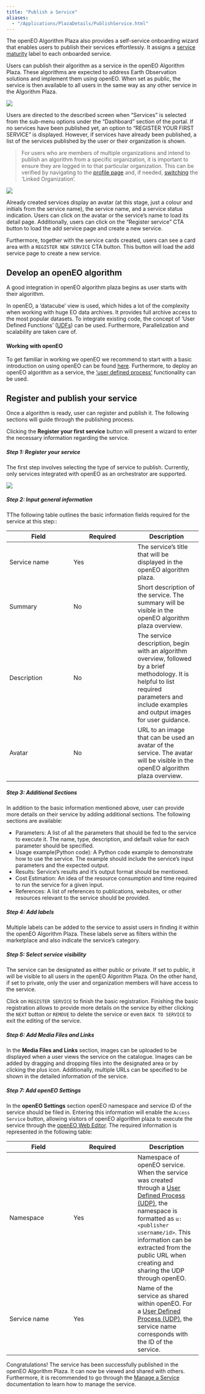 ```yaml
---
title: "Publish a Service"
aliases: 
  - "/Applications/PlazaDetails/PublishService.html"
---
```

The openEO Algorithm Plaza also provides a self-service onboarding wizard that enables users to publish their services effortlessly. It assigns a [service maturity](ServiceMaturity.qmd) label to each onboarded service.

Users can publish their algorithm as a service in the openEO Algorithm Plaza. These algorithms are expected to address Earth Observation solutions and implement them using openEO. When set as public, the service is then available to all users in the same way as any other service in the Algorithm Plaza. 

![](../_images/PlazaManageService.png)

Users are directed to the described screen when "Services" is selected from the sub-menu options under the "Dashboard" section of the portal. If no services have been published yet, an option to "REGISTER YOUR FIRST SERVICE" is displayed. However, if services have already been published, a list of the services published by the user or their organization is shown.


> For users who are members of multiple organizations and intend to publish an algorithm from a specific organization, it is important to ensure they are logged in to that particular organization. This can be verified by navigating to the [profile page](ManageOrg.qmd) and, if needed, [switching](ManageOrg.qmd#switch-between-organisation) the 'Linked Organization'.

![](../_images/services_list.png)

Already created services display an avatar (at this stage, just a colour and initials from the service name), the service name, and a service status indication. Users can click on the avatar or the service's name to load its detail page. Additionally, users can click on the "Register service" CTA button to load the add service page and create a new service.

Furthermore, together with the service cards created, users can see a card area with a `REGISTER NEW SERVICE` CTA button. This button will load the add service page to create a new service.

## Develop an openEO algorithm

A good integration in openEO algorithm plaza begins as user starts with their algorithm.

In openEO, a 'datacube' view is used, which hides a lot of the complexity when working with huge EO data archives.
It provides full archive access to the most popular datasets. 
To integrate existing code, the concept of 'User Defined Functions' ([UDFs](https://open-eo.github.io/openeo-python-client/udf.html){target="_blank"}) can be used. Furthermore, Parallelization and scalability are taken care of.

#### Working with openEO

To get familiar in working we openEO we recommend to start with a basic introduction on using openEO can be found [here](https://documentation.dataspace.copernicus.eu/APIs/openEO/openEO.html){target="_blank"}. Furthermore, to deploy an openEO algorithm as a service, the ['user defined process'](https://open-eo.github.io/openeo-python-client/udp.html){target="_blank"} functionality can be used.

## Register and publish your service

Once a algorithm is ready, user can register and publish it. 
The following sections will guide through the publishing process.

Clicking the **Register your first service** button will present a wizard to enter the necessary information regarding the service.

##### Step 1: Register your service

The first step involves selecting the type of service to publish. Currently, only services integrated with openEO as an orchestrator are supported.

![](../_images/select_service.png)

##### Step 2: Input general information

TThe following table outlines the basic information fields required for the service at this step::

| Field | Required | Description |
| --- | --- | --- |
| Service name | Yes | The service's title that will be displayed in the openEO algorithm plaza. |
| Summary | No | Short description of the service. The summary will be visible in the openEO algorithm plaza overview.|
| Description | No | The service description, begin with an algorithm overview, followed by a brief methodology. It is helpful to list required parameters and include examples and output images for user guidance.|
| Avatar | No | URL to an image that can be used an avatar of the service. The avatar will be visible in the openEO algorithm plaza overview. |

##### Step 3: Additional Sections

In addition to the basic information mentioned above, user can provide more details on their service by adding additional sections. The following sections are available:

* Parameters: A list of all the parameters that should be fed to the service to execute it. The name, type, description, and default value for each parameter should be specified.
* Usage example(Python code): A Python code example to demonstrate how to use the service. The example should include the service's input parameters and the expected output.
* Results: Service's results and it's output format should be mentioned.
* Cost Estimation: An idea of the resource consumption and time required to run the service for a given input.
* References: A list of references to publications, websites, or other resources relevant to the service should be provided. 

##### Step 4: Add labels

Multiple labels can be added to the service to assist users in finding it within the openEO Algorithm Plaza. These labels serve as filters within the marketplace and also indicate the service's category.

##### Step 5: Select service visibility

The service can be designated as either public or private. If set to public, it will be visible to all users in the openEO Algorithm Plaza. On the other hand, if set to private, only the user and organization members will have access to the service.

Click on `REGISTER SERVICE` to finish the basic registration.
Finishing the basic registration allows to provide more details on the service by either clicking the `NEXT` button or `REMOVE` to delete the service or even `BACK TO SERVICE` to exit the editing of the service.

##### Step 6: Add Media Files and Links

In the **Media Files and Links** section, images can be uploaded to be displayed when a user views the service on the catalogue. Images can be added by dragging and dropping files into the designated area or by clicking the plus icon. Additionally, multiple URLs can be specified to be shown in the detailed information of the service.

##### Step 7: Add openEO Settings

In the **openEO Settings** section openEO namespace and service ID of the service should be filed in.
Entering this information will enable the `Access Service` button, allowing visitors of openEO algorithm plaza to execute the service through the [openEO Web Editor](https://openeo.dataspace.copernicus.eu/){target="_blank"}.
The required information is represented in the following table:

| Field | Required | Description |
| --- | --- | --- |
| Namespace | Yes | Namespace of openEO service. When the service was created through a [User Defined Process (UDP)](https://open-eo.github.io/openeo-python-client/cookbook/udp_sharing.html){target="_blank"}, the namespace is formatted as `u:<publisher username/id>`. This information can be extracted from the public URL when creating and sharing the UDP through openEO. |
| Service name | Yes | Name of the service as shared within openEO. For a [User Defined Process (UDP)](https://open-eo.github.io/openeo-python-client/cookbook/udp_sharing.html){target="_blank"}, the service name corresponds with the ID of the service. |


Congratulations! The service has been successfully published in the openEO Algorithm Plaza. It can now be viewed and shared with others. Furthermore, it is recommended to go through the [Manage a Service](ManageService.qmd) documentation to learn how to manage the service.